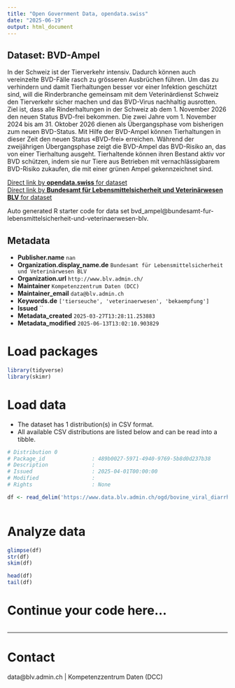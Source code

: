 ```yaml
---
title: "Open Government Data, opendata.swiss"
date: "2025-06-19"
output: html_document
---
```


## Dataset: BVD-Ampel

In der Schweiz ist der Tierverkehr intensiv. Dadurch können auch vereinzelte BVD-Fälle rasch zu grösseren Ausbrüchen führen. Um das zu verhindern und damit Tierhaltungen besser vor einer Infektion geschützt sind, will die Rinderbranche gemeinsam mit dem Veterinärdienst Schweiz den Tierverkehr sicher machen und das BVD-Virus nachhaltig ausrotten. Ziel ist, dass alle Rinderhaltungen in der Schweiz ab dem 1. November 2026 den neuen Status BVD-frei bekommen. Die zwei Jahre vom 1. November 2024 bis am 31. Oktober 2026 dienen als Übergangsphase vom bisherigen zum neuen BVD-Status. Mit Hilfe der BVD-Ampel können Tierhaltungen in dieser Zeit den neuen Status «BVD-frei» erreichen. Während der zweijährigen Übergangsphase zeigt die BVD-Ampel das BVD-Risiko an, das von einer Tierhaltung ausgeht. Tierhaltende können ihren Bestand aktiv vor BVD schützen, indem sie nur Tiere aus Betrieben mit vernachlässigbarem BVD-Risiko zukaufen, die mit einer grünen Ampel gekennzeichnet sind.

[Direct link by **opendata.swiss** for dataset](https://opendata.swiss/de/dataset/bvd-ampel)<br>
[Direct link by **Bundesamt für Lebensmittelsicherheit und Veterinärwesen BLV** for dataset](https://www.blv.admin.ch/blv/de/home/tiere/tierseuchen/bekaempfung/ausrottung-bvd.html)

Auto generated R starter code for data set bvd_ampel@bundesamt-fur-lebensmittelsicherheit-und-veterinaerwesen-blv.

## Metadata

- **Publisher.name** `nan`
- **Organization.display_name.de** `Bundesamt für Lebensmittelsicherheit und Veterinärwesen BLV`
- **Organization.url** `http://www.blv.admin.ch/`
- **Maintainer** `Kompetenzzentrum Daten (DCC)`
- **Maintainer_email** `data@blv.admin.ch`
- **Keywords.de** `['tierseuche', 'veterinaerwesen', 'bekaempfung']`
- **Issued** ``
- **Metadata_created** `2025-03-27T13:28:11.253883`
- **Metadata_modified** `2025-06-13T13:02:10.903829`


# Load packages

```r

library(tidyverse)
library(skimr)

```

# Load data

-   The dataset has 1 distribution(s) in CSV format.
-   All available CSV distributions are listed below and can be read into a tibble.

```r

# Distribution 0
# Package_id               : 489b0027-5971-4940-9769-5b8d0d237b38
# Description              : 
# Issued                   : 2025-04-01T00:00:00
# Modified                 : 
# Rights                   : None

df <- read_delim('https://www.data.blv.admin.ch/ogd/bovine_viral_diarrhea_eradication/Cubes/BVD_monthly_evolution.csv')



```

# Analyze data

```r

glimpse(df)
str(df)
skim(df)

head(df)
tail(df)

```

# Continue your code here...

```r

```

------------------------------------------------------------------------

# Contact

data@blv.admin.ch | Kompetenzzentrum Daten (DCC)
